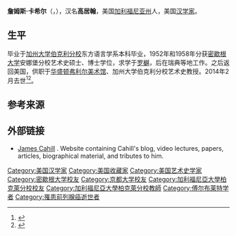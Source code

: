 {{Infobox scientist
|name              = 高居翰<br>James Francis Cahill
|image             =
|image_size       = 
|caption           = 
|birth_date        = 1926年8月13日
|birth_place       = {{USA}}[[布拉格堡_(加利福尼亚州)|布拉格堡]]
|death_date        = {{death date and age|2014|2|14|1926|8|13}}
|death_place       = {{USA}}[[加利福尼亚州|加利福尼亚州]][[伯克利_(加利福尼亞州)|伯克利]]
|death_cause    = 
|residence         = {{USA}}[[加利福尼亚州|加利福尼亚州]][[伯克利_(加利福尼亞州)|伯克利]]
|field             = [[艺术史|艺术史]]
|work_institutions = [[弗瑞尔艺廊|弗瑞尔艺廊]]<br />[[加州大学伯克利分校|加州大学伯克利分校]]
|alma_mater        = {{ubl|[[加州大学伯克利分校|加州大学伯克利分校]]|[[密歇根大学|密歇根大学]]|[[京都大学|京都大学]]}}
|known_for         = 中国艺术专家
|prizes            = [[查尔斯·朗·弗利尔奖章|查尔斯·朗·弗利尔奖章]] (2010)
|spouse          = 
|children        = [[Sarah_Cahill_(pianist)|Sarah]], Nicholas, Benedict, Julian
}}
'''詹姆斯·卡希尔'''（{{lang-en|James Cahill}}，{{bd|1926年|8月13日|2014年|2月14日|catIdx=Cahill}}），汉名'''高居翰'''，美国[[加利福尼亚州|加利福尼亚州]]人，美国[[汉学家|汉学家]]。

== 生平 ==
毕业于[[加州大学伯克利分校|加州大学伯克利分校]]东方语言学系本科毕业，1952年和1958年分获[[密歇根大学|密歇根大学]]安娜堡分校艺术史硕士、博士学位，求学于[[罗樾|罗樾]]，后在瑞典等地工作。之后返回美国，供职于[[华盛顿|华盛顿]][[弗利尔美术馆|弗利尔美术馆]]、加州大学伯克利分校艺术史教授。2014年2月去世<ref>{{cite news|title=汉学家高居翰去世 被誉为最懂中国画的美国人|url=http://cul.sohu.com/20140217/n395109120.shtml|accessdate=2014-02-17|newspaper=搜狐网|archive-date=2019-07-26|archive-url=https://web.archive.org/web/20190726063442/http://cul.sohu.com/20140217/n395109120.shtml|dead-url=no}}</ref><ref>{{cite news|title=著名中国美术史学家高居翰去世|url=http://news.163.com/14/0216/08/9L6KO95A00014AED.html|accessdate=2014-02-17|newspaper=网易|archive-date=2019-07-26|archive-url=https://web.archive.org/web/20190726230513/http://news.163.com/14/0216/08/9L6KO95A00014AED.html|dead-url=no}}</ref>。

==参考来源==
{{Reflist}}

==外部链接==
* [http://jamescahill.info/ James Cahill] {{Wayback|url=http://jamescahill.info/ |date=20210413013013 }}. Website containing Cahill's blog, video lectures, papers, articles, biographical material, and tributes to him.

{{Authority control}}
{{DEFAULTSORT:Cahill, James}}
[[Category:美国汉学家|Category:美国汉学家]]
[[Category:美国收藏家|Category:美国收藏家]]
[[Category:美国艺术史学家|Category:美国艺术史学家]]
[[Category:密歇根大学校友|Category:密歇根大学校友]]
[[Category:京都大学校友|Category:京都大学校友]]
[[Category:加利福尼亞大學柏克萊分校校友|Category:加利福尼亞大學柏克萊分校校友]]
[[Category:加利福尼亞大學柏克萊分校教師|Category:加利福尼亞大學柏克萊分校教師]]
[[Category:傅尔布莱特学者|Category:傅尔布莱特学者]]
[[Category:罹患前列腺癌逝世者|Category:罹患前列腺癌逝世者]]
